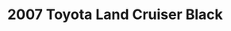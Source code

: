 ---
yrmm: 2111
brand: Toyota
year: 2007
model: Land Cruiser
color: Black
title: 2007 Toyota Land Cruiser Black
description: ARB bumper and tire carrier, ATX wheels, Rock Slider steps, CBI
  roof rack, ARB lights
alt: 2007 Toyota Land Cruiser in Black perfected for overlanding and off-roading
  with ARB bumper, ATX wheels, ARB tire carrier, Rock Slider steps, CBI roof
  rack and ARB Intensity lights.
width: 1407
height: 2500
---